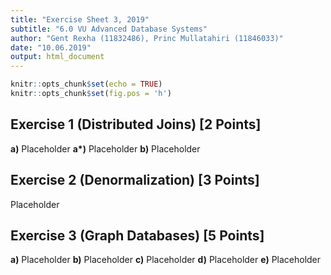 ```yaml
---
title: "Exercise Sheet 3, 2019"
subtitle: "6.0 VU Advanced Database Systems"
author: "Gent Rexha (11832486), Princ Mullatahiri (11846033)"
date: "10.06.2019"
output: html_document
---
```


```r
knitr::opts_chunk$set(echo = TRUE)
knitr::opts_chunk$set(fig.pos = 'h')
```

## Exercise 1 (Distributed Joins) [2 Points]

**a)** 
Placeholder
**a\*)** 
Placeholder
**b)** 
Placeholder

## Exercise 2 (Denormalization) [3 Points]
Placeholder

## Exercise 3 (Graph Databases) [5 Points]
**a)** 
Placeholder
**b)** 
Placeholder
**c)** 
Placeholder
**d)** 
Placeholder
**e)** 
Placeholder